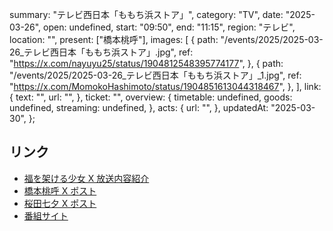   summary: "テレビ西日本「ももち浜ストア」",
  category: "TV",
  date: "2025-03-26",
  open: undefined,
  start: "09:50",
  end: "11:15",
  region: "テレビ",
  location: "",
  present: ["橋本桃呼"],
  images: [
    {
      path: "/events/2025/2025-03-26_テレビ西日本「ももち浜ストア」.jpg",
      ref: "https://x.com/nayuyu25/status/1904812548395774177",
    },
    {
      path: "/events/2025/2025-03-26_テレビ西日本「ももち浜ストア」_1.jpg",
      ref: "https://x.com/MomokoHashimoto/status/1904851613044318467",
    },
  ],
  link: {
    text: "",
    url: "",
  },
  ticket: "",
  overview: {
    timetable: undefined,
    goods: undefined,
    streaming: undefined,
  },
  acts: {
    url: "",
  },
  updatedAt: "2025-03-30",
};

## リンク

- [福を架ける少女 X 放送内容紹介](https://x.com/fukujo_official/status/1907015702500016186)
- [橋本桃呼 X ポスト](https://x.com/MomokoHashimoto/status/1904851613044318467)
- [桜田七夕 X ポスト](https://x.com/nayuyu25/status/1904812548395774177)
- [番組サイト](https://www.tnc.co.jp/store/)
